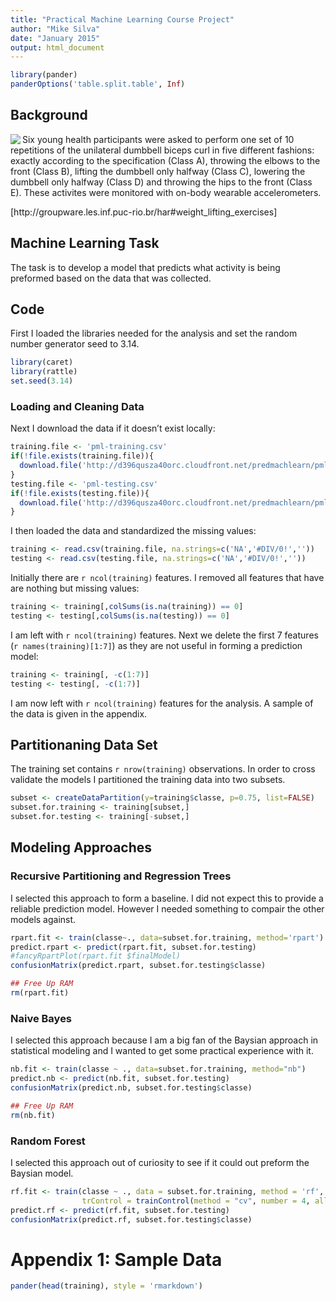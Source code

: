 ```yaml
---
title: "Practical Machine Learning Course Project"
author: "Mike Silva"
date: "January 2015"
output: html_document
---
```

```r
library(pander)
panderOptions('table.split.table', Inf)
```

## Background
<img src="Course Project Image.png" align="left"/> 
Six young health participants were asked to perform one set of 10 repetitions of the unilateral dumbbell biceps curl in five different fashions: exactly according to the specification (Class A), throwing the elbows to the front (Class B), lifting the dumbbell only halfway (Class C), lowering the dumbbell only halfway (Class D) and throwing the hips to the front (Class E). These activites were monitored with on-body wearable accelerometers.

[http://groupware.les.inf.puc-rio.br/har#weight_lifting_exercises]



## Machine Learning Task
The task is to develop a model that predicts what activity is being preformed based on the data that was collected.

## Code
First I loaded the libraries needed for the analysis and set the random number generator seed to 3.14.
```r
library(caret)
library(rattle)
set.seed(3.14)
```

### Loading and Cleaning Data
Next I download the data if it doesn't exist locally:
```r
training.file <- 'pml-training.csv'
if(!file.exists(training.file)){
  download.file('http://d396qusza40orc.cloudfront.net/predmachlearn/pml-training.csv', training.file)
}
testing.file <- 'pml-testing.csv'
if(!file.exists(testing.file)){
  download.file('http://d396qusza40orc.cloudfront.net/predmachlearn/pml-testing.csv', testing.file)
}
```

I then loaded the data and standardized the missing values:
```r
training <- read.csv(training.file, na.strings=c('NA','#DIV/0!',''))
testing <- read.csv(testing.file, na.strings=c('NA','#DIV/0!',''))
```

Initially there are `r ncol(training)` features.  I removed all features that have are nothing but missing values:
```r
training <- training[,colSums(is.na(training)) == 0]
testing <- testing[,colSums(is.na(testing)) == 0]
```

I am left with `r ncol(training)` features.  Next we delete the first 7 features (`r names(training)[1:7]`) as they are not useful in forming a prediction model:
```r
training <- training[, -c(1:7)]
testing <- testing[, -c(1:7)]
```

I am now left with `r ncol(training)` features for the analysis.  A sample of the data is given in the appendix.

## Partitionaning Data Set

The training set contains `r nrow(training)` observations.  In order to cross validate the models I partitioned the training data into two subsets.
```r
subset <- createDataPartition(y=training$classe, p=0.75, list=FALSE)
subset.for.training <- training[subset,]
subset.for.testing <- training[-subset,]
```

## Modeling Approaches

### Recursive Partitioning and Regression Trees
I selected this approach to form a baseline.  I did not expect this to provide a reliable prediction model.  However I needed something to compair the other models against.
```r
rpart.fit <- train(classe~., data=subset.for.training, method='rpart')
predict.rpart <- predict(rpart.fit, subset.for.testing)
#fancyRpartPlot(rpart.fit $finalModel)
confusionMatrix(predict.rpart, subset.for.testing$classe)
```

```r
## Free Up RAM
rm(rpart.fit)
```

### Naive Bayes
I selected this approach because I am a big fan of the Baysian approach in statistical modeling and I wanted to get some practical experience with it.  
```r
nb.fit <- train(classe ~ ., data=subset.for.training, method="nb")
predict.nb <- predict(nb.fit, subset.for.testing)
confusionMatrix(predict.nb, subset.for.testing$classe)
```

```r
## Free Up RAM
rm(nb.fit)
```

### Random Forest
I selected this approach out of curiosity to see if it could out preform the Baysian model.
```r
rf.fit <- train(classe ~ ., data = subset.for.training, method = 'rf', 
                trControl = trainControl(method = "cv", number = 4, allowParallel = TRUE))
predict.rf <- predict(rf.fit, subset.for.testing)
confusionMatrix(predict.rf, subset.for.testing$classe)
```

\newpage

# Appendix 1: Sample Data

```r
pander(head(training), style = 'rmarkdown')
```